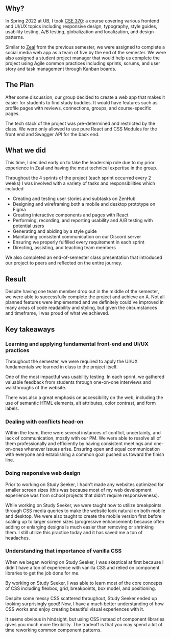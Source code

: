 ## Why?

In Spring 2022 at UB, I took [CSE 370](https://catalog.buffalo.edu/courses/index.php?abbr=CSE&num=370): a course covering various frontend and UI/UX topics including responsive design, typography, style guides, usability testing, A/B testing, globalization and localization, and design patterns.

Similar to [Zeal](https://www.tommychow.com/projects/zeal) from the previous semester, we were assigned to complete a social media web app as a team of five by the end of the semester. We were also assigned a student project manager that would help us complete the project using Agile common practices including sprints, scrums, and user story and task management through Kanban boards.

## The Plan

After some discussion, our group decided to create a web app that makes it easier for students to find study buddies. It would have features such as profile pages with reviews, connections, groups, and course-specific pages.

The tech stack of the project was pre-determined and restricted by the class. We were only allowed to use pure React and CSS Modules for the front end and Swagger API for the back end.

## What we did

This time, I decided early on to take the leadership role due to my prior experience in Zeal and having the most technical expertise in the group.

Throughout the 4 sprints of the project (each sprint occurred every 2 weeks) I was involved with a variety of tasks and responsibilities which included

- Creating and testing user stories and subtasks on ZenHub
- Designing and wireframing both a mobile and desktop prototype on Figma
- Creating interactive components and pages with React
- Performing, recording, and reporting usability and A/B testing with potential users
- Generating and abiding by a style guide
- Maintaining consistent communication on our Discord server
- Ensuring we properly fulfilled every requirement in each sprint
- Directing, assisting, and teaching team members

We also completed an end-of-semester class presentation that introduced our project to peers and reflected on the entire journey.

## Result

Despite having one team member drop out in the middle of the semester, we were able to successfully complete the project and achieve an A. Not all planned features were implemented and we definitely could've improved in many areas of code readability and styling, but given the circumstances and timeframe, I was proud of what we achieved.

## Key takeaways

### Learning and applying fundamental front-end and UI/UX practices

Throughout the semester, we were required to apply the UI/UX fundamentals we learned in class to the project itself.

One of the most impactful was usability testing. In each sprint, we gathered valuable feedback from students through one-on-one interviews and walkthroughs of the website.

There was also a great emphasis on accessibility on the web, including the use of semantic HTML elements, alt attributes, color contrast, and form labels.

### Dealing with conflicts head-on

Within the team, there were several instances of conflict, uncertainty, and lack of communication, mostly with our PM. We were able to resolve all of them professionally and efficiently by having consistent meetings and one-on-ones whenever issues arise. Ensuring open and equal communication with everyone and establishing a common goal pushed us toward the finish line.

### Doing responsive web design

Prior to working on Study Seeker, I hadn’t made any websites optimized for smaller screen sizes (this was because most of my web development experience was from school projects that didn’t require responsiveness).

While working on Study Seeker, we were taught how to utilize breakpoints through CSS media queries to make the website look natural on both mobile and desktop. We were also taught to create the mobile version first before scaling up to larger screen sizes (progressive enhancement) because often adding or enlarging designs is much easier than removing or shrinking them. I still utilize this practice today and it has saved me a ton of headaches.

### Understanding that importance of vanilla CSS

When we began working on Study Seeker, I was skeptical at first because I didn’t have a ton of experience with vanilla CSS and relied on component libraries to get the job done for me.

By working on Study Seeker, I was able to learn most of the core concepts of CSS including flexbox, grid, breakpoints, box model, and positioning.

Despite some messy CSS scattered throughout, Study Seeker ended up looking surprisingly good! Now, I have a much better understanding of how CSS works and enjoy creating beautiful visual experiences with it.

It seems obvious in hindsight, but using CSS instead of component libraries gives you much more flexibility. The tradeoff is that you may spend a lot of time reworking common component patterns.
